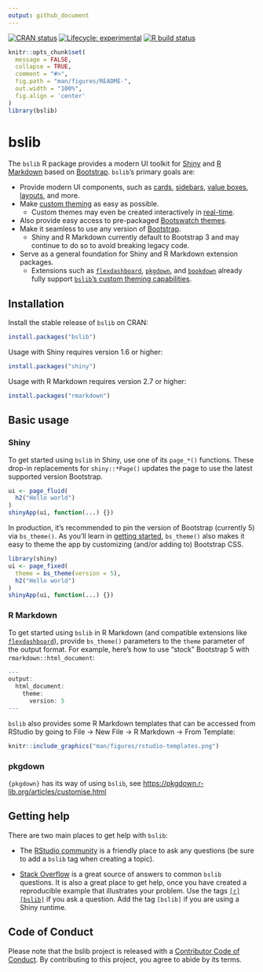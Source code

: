 ```yaml
---
output: github_document
---
```


<!-- badges: start -->

[![CRAN status](https://www.r-pkg.org/badges/version/bslib)](https://cran.r-project.org/package=bslib) [![Lifecycle: experimental](https://img.shields.io/badge/lifecycle-experimental-orange.svg)](https://lifecycle.r-lib.org/articles/stages.html) [![R build status](https://github.com/rstudio/bslib/actions/workflows/R-CMD-check.yaml/badge.svg)](https://github.com/rstudio/bslib/actions)

<!-- badges: end -->

```r
knitr::opts_chunk$set(
  message = FALSE,
  collapse = TRUE,
  comment = "#>",
  fig.path = "man/figures/README-",
  out.width = "100%",
  fig.align = 'center'
)
library(bslib)
```

# bslib

The `bslib` R package provides a modern UI toolkit for [Shiny](https://shiny.rstudio.com/) and [R Markdown](https://rmarkdown.rstudio.com/) based on [Bootstrap](https://getbootstrap.com/). `bslib`'s primary goals are:

* Provide modern UI components, such as [cards](https://rstudio.github.io/bslib/articles/cards.html), [sidebars](https://rstudio.github.io/bslib/articles/sidebars.html), [value boxes](https://rstudio.github.io/bslib/articles/value-boxes.html), [layouts](https://rstudio.github.io/bslib/articles/column-layout.html), and more.
* Make [custom theming](https://rstudio.github.io/bslib/articles/bslib.html#custom) as easy as possible.
  * Custom themes may even be created interactively in [real-time](https://rstudio.github.io/bslib/articles/bslib.html#real-time).
* Also provide easy access to pre-packaged [Bootswatch themes](https://rstudio.github.io/bslib/articles/bslib.html#bootswatch).
* Make it seamless to use any version of [Bootstrap](https://rstudio.github.io/bslib/articles/bslib.html#versions).
  * Shiny and R Markdown currently default to Bootstrap 3 and may continue to do so to avoid breaking legacy code.
* Serve as a general foundation for Shiny and R Markdown extension packages.
  * Extensions such as [`flexdashboard`](https://flexdashboard-pkg.netlify.app/articles/theme.html), [`pkgdown`](https://pkgdown.r-lib.org/dev/articles/customise.html), and [`bookdown`](https://pkgs.rstudio.com/bookdown/reference/bs4_book.html) already fully support [`bslib`'s custom theming capabilities](https://rstudio.github.io/bslib/articles/bslib.html#custom).

## Installation

Install the stable release of `bslib` on CRAN:

```r
install.packages("bslib")
```

Usage with Shiny requires version 1.6 or higher:

```r
install.packages("shiny")
```

Usage with R Markdown requires version 2.7 or higher:

```r
install.packages("rmarkdown")
```

## Basic usage {#usage}

### Shiny

To get started using `bslib` in Shiny, use one of its `page_*()` functions. These drop-in replacements for `shiny::*Page()` updates the page to use the latest supported version Bootstrap. 

```r
ui <- page_fluid(
  h2("Hello world")
)
shinyApp(ui, function(...) {})
```

In production, it's recommended to pin the version of Bootstrap (currently 5) via `bs_theme()`. As you'll learn in [getting started](https://rstudio.github.io/bslib/articles/bslib.html), `bs_theme()` also makes it easy to theme the app by customizing (and/or adding to) Bootstrap CSS. 

```r
library(shiny)
ui <- page_fixed(
  theme = bs_theme(version = 5),
  h2("Hello world")
)
shinyApp(ui, function(...) {})
```

### R Markdown

To get started using `bslib` in R Markdown (and compatible extensions like [`flexdashboard`](https://flexdashboard-pkg.netlify.app/articles/theme.html)), provide `bs_theme()` parameters to the `theme` parameter of the output format. For example, here's how to use "stock" Bootstrap 5 with `rmarkdown::html_document`:

```r
---
output:
  html_document:
    theme:
      version: 5
---
```

`bslib` also provides some R Markdown templates that can be accessed from RStudio by going to File -> New File -> R Markdown -> From Template:

```r
knitr::include_graphics("man/figures/rstudio-templates.png")
```

### pkgdown

`{pkgdown}` has its way of using `bslib`, see <https://pkgdown.r-lib.org/articles/customise.html>


## Getting help

There are two main places to get help with `bslib`:

+ The [RStudio community](https://community.rstudio.com) is a friendly place to ask any questions (be sure to add a `bslib` tag when creating a topic).

+ [Stack Overflow](https://stackoverflow.com/questions/tagged/bslib) is a great source of answers to common `bslib` questions. It is also a great place to get help, once you have created a reproducible example that illustrates your problem. Use the tags [`[r][bslib]`](https://stackoverflow.com/questions/tagged/bslib+r) if you ask a question. Add the tag `[bslib]` if you are using a Shiny runtime.

## Code of Conduct

Please note that the bslib project is released with a [Contributor Code of Conduct](https://github.com/rstudio/bslib/blob/main/CODE_OF_CONDUCT.md). By contributing to this project, you agree to abide by its terms.

